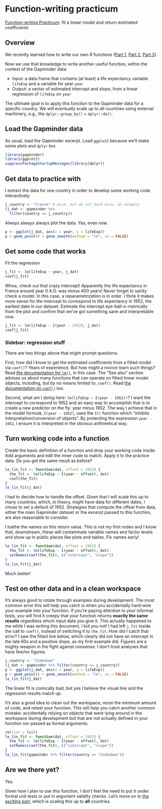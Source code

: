 # Function-writing practicum {#functions-practicum}

[Function-writing Practicum](block012_function-regress-lifeexp-on-year.html): fit a linear model and return estimated coefficients

## Overview

We recently learned how to write our own R functions ([Part 1](block011_write-your-own-function-01.html), [Part 2](block011_write-your-own-function-02.html), [Part 3](block011_write-your-own-function-03.html)).

Now we use that knowledge to write another useful function, within the context of the Gapminder data:

  * Input: a data.frame that contains (at least) a life expectancy variable `lifeExp` and a variable for year `year`
  * Output: a vector of estimated intercept and slope, from a linear regression of `lifeExp` on `year`
  
The ultimate goal is to apply this function to the Gapminder data for a specific country. We will eventually scale up to *all* countries using external machinery, e.g., the `dplyr::group_by()` + `dplyr::do()`.

## Load the Gapminder data

As usual, load the Gapminder excerpt. Load `ggplot2` because we'll make some plots and `dplyr` too.

```r
library(gapminder)
library(ggplot2)
suppressPackageStartupMessages(library(dplyr))
```

## Get data to practice with

I extract the data for one country in order to develop some working code interactively.

```r
j_country <- "France" # pick, but do not hard wire, an example
(j_dat <- gapminder %>% 
  filter(country == j_country))
```

Always always always plot the data. Yes, even now.

```r
p <- ggplot(j_dat, aes(x = year, y = lifeExp))
p + geom_point() + geom_smooth(method = "lm", se = FALSE)
```

## Get some code that works

Fit the regression
```r
j_fit <- lm(lifeExp ~ year, j_dat)
coef(j_fit)
```

Whoa, check out that crazy intercept! Apparently the life expectancy in France around year 0 A.D. was minus 400 years! Never forget to sanity check a model. In this case, a reparametrization is in order. I think it makes more sense for the intercept to correspond to life expectancy in 1952, the earliest date in our dataset. Estimate the intercept eye-ball-o-metrically from the plot and confirm that we've got something sane and interpretable now.

```r
j_fit <- lm(lifeExp ~ I(year - 1952), j_dat)
coef(j_fit)
```

### Sidebar: regression stuff

There are two things above that might prompt questions.

First, how did I know to get the estimated coefficients from a fitted model via `coef()`? Years of experience. But how might a novice learn such things? Read [the documentation for `lm()`](http://www.rdocumentation.org/packages/stats/functions/lm), in this case. The "See also" section advises us about many functions that can operate on fitted linear model objects, including, but by no means limited to, `coef()`. Read [the documentation on `coef()`](http://www.rdocumentation.org/packages/stats/functions/coef) too.

Second, what am I doing here: `lm(lifeExp ~ I(year - 1952))`? I want the intercept to correspond to 1952 and an easy way to accomplish that is to create a new predictor on the fly: year minus 1952. The way I achieve that in the model formula, `I(year - 1952)`, uses the `I()` function which "inhibits interpretation/conversion of objects". By protecting the expression `year - 1952`, I ensure it is interpreted in the obvious arithmetical way.

## Turn working code into a function

Create the basic definition of a function and drop your working code inside. Add arguments and edit the inner code to match. Apply it to the practice data. Do you get the same result as before?

```r
le_lin_fit <- function(dat, offset = 1952) {
  the_fit <- lm(lifeExp ~ I(year - offset), dat)
  coef(the_fit)
}
le_lin_fit(j_dat)
```

I had to decide how to handle the offset. Given that I will scale this up to many countries, which, in theory, might have data for different dates, I chose to set a default of 1952. Strategies that compute the offset from data, either the main Gapminder dataset or the excerpt passed to this function, are also reasonable to consider.

I loathe the names on this return value. This is not my first rodeo and I know that, downstream, these will contaminate variable names and factor levels and show up in public places like plots and tables. Fix names early!

```r
le_lin_fit <- function(dat, offset = 1952) {
  the_fit <- lm(lifeExp ~ I(year - offset), dat)
  setNames(coef(the_fit), c("intercept", "slope"))
}
le_lin_fit(j_dat)
```

Much better!

## Test on other data and in a clean workspace

It's always good to rotate through examples during development. The most common error this will help you catch is when you accidentally hard-wire your example into your function. If you're paying attention to your informal tests, you will find it creepy that your function returns __exactly the same results__ regardless which input data you give it. This actually happened to me while I was writing this document, I kid you not! I had left `j_fit` inside the call to `coef()`, instead of switching it to `the_fit`. How did I catch that error? I saw the fitted line below, which clearly did not have an intercept in the late 60s and a positive slope, as my first example did. Figures are a mighty weapon in the fight against nonsense. I don't trust analyses that have few/no figures.

```r
j_country <- "Zimbabwe"
(j_dat <- gapminder %>% filter(country == j_country))
p <- ggplot(j_dat, aes(x = year, y = lifeExp))
p + geom_point() + geom_smooth(method = "lm", se = FALSE)
le_lin_fit(j_dat)
```

The linear fit is comically bad, but yes I believe the visual line and the regression results match up.

It's also a good idea to clean out the workspace, rerun the minimum amount of code, and retest your function. This will help you catch another common mistake: accidentally relying on objects that were lying around in the workspace during development but that are not actually defined in your function nor passed as formal arguments.

```r
rm(list = ls())
le_lin_fit <- function(dat, offset = 1952) {
  the_fit <- lm(lifeExp ~ I(year - offset), dat)
  setNames(coef(the_fit), c("intercept", "slope"))
}
le_lin_fit(gapminder %>% filter(country == "Zimbabwe"))
```

## Are we there yet?

Yes.

Given how I plan to use this function, I don't feel the need to put it under formal unit tests or put in argument validity checks. Let's move on to [the exciting part](http://stat545-ubc.github.io/block023_dplyr-do.html), which is scaling this up to __all__ countries.
